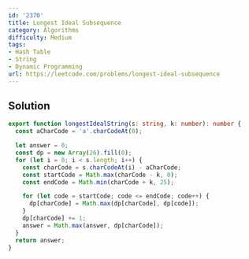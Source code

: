 ```yaml
---
id: '2370'
title: Longest Ideal Subsequence
category: Algorithms
difficulty: Medium
tags:
- Hash Table
- String
- Dynamic Programming
url: https://leetcode.com/problems/longest-ideal-subsequence
---
```


## Solution

```typescript filename="solution.ts" copy
export function longestIdealString(s: string, k: number): number {
  const aCharCode = 'a'.charCodeAt(0);

  let answer = 0;
  const dp = new Array(26).fill(0);
  for (let i = 0; i < s.length; i++) {
    const charCode = s.charCodeAt(i) - aCharCode;
    const startCode = Math.max(charCode - k, 0);
    const endCode = Math.min(charCode + k, 25);

    for (let code = startCode; code <= endCode; code++) {
      dp[charCode] = Math.max(dp[charCode], dp[code]);
    }
    dp[charCode] += 1;
    answer = Math.max(answer, dp[charCode]);
  }
  return answer;
}
```

